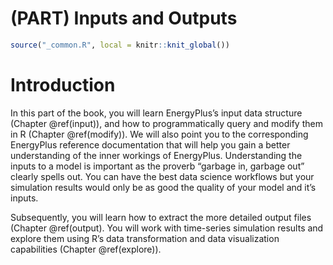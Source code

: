 # (PART) Inputs and Outputs {.unnumbered}

```r
source("_common.R", local = knitr::knit_global())
```

# Introduction {#input-output}

In this part of the book, you will learn EnergyPlus's input data structure
(Chapter \@ref(input)), and how to programmatically query and modify them in R
(Chapter \@ref(modify)). We will also point you to the corresponding EnergyPlus
reference documentation that will help you gain a better understanding of the
inner workings of EnergyPlus. Understanding the inputs to a model is important
as the proverb "garbage in, garbage out" clearly spells out. You can have the
best data science workflows but your simulation results would only be as good
the quality of your model and it's inputs.

Subsequently, you will learn how to extract the more detailed output files
(Chapter \@ref(output). You will work with time-series simulation results and
explore them using R's data transformation and data visualization capabilities
(Chapter \@ref(explore)).
